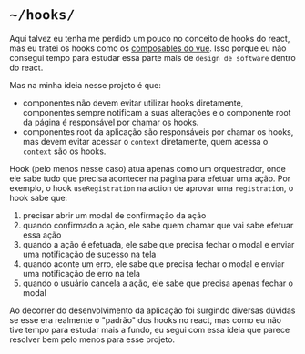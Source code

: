 # `~/hooks/`

Aqui talvez eu tenha me perdido um pouco no conceito de hooks do react, mas eu tratei os hooks como
os [composables do vue](https://vuejs.org/guide/reusability/composables). Isso porque eu não consegui
tempo para estudar essa parte mais de `design de software` dentro do react.

Mas na minha ideia nesse projeto é que:

- componentes não devem evitar utilizar hooks diretamente, componentes sempre notificam a suas alterações e o componente
  root da página é responsável por chamar os hooks.
- componentes root da aplicação são responsáveis por chamar os hooks, mas devem evitar acessar o `context` diretamente,
  quem acessa o `context` são os hooks.

Hook (pelo menos nesse caso) atua apenas como um orquestrador, onde ele sabe tudo que precisa acontecer na página para
efetuar uma ação. Por exemplo, o hook `useRegistration` na action de aprovar uma `registration`, o hook sabe que:

1. precisar abrir um modal de confirmação da ação
2. quando confirmado a ação, ele sabe quem chamar que vai sabe efetuar essa ação
3. quando a ação é efetuada, ele sabe que precisa fechar o modal e enviar uma notificação de sucesso na tela
4. quando aconte um erro, ele sabe que precisa fechar o modal e enviar uma notificação de erro na tela
5. quando o usuário cancela a ação, ele sabe que precisa apenas fechar o modal

Ao decorrer do desenvolvimento da aplicação foi surgindo diversas dúvidas se esse era realmente o "padrão" dos hooks
no react, mas como eu não tive tempo para estudar mais a fundo, eu segui com essa ideia que parece resolver
bem pelo menos para esse projeto.

